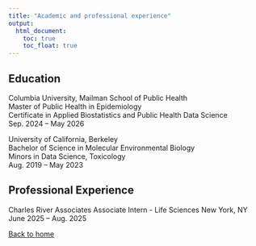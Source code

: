 ```yaml
---
title: "Academic and professional experience"
output: 
  html_document:
    toc: true
    toc_float: true
---
```


## Education
Columbia University, Mailman School of Public Health  
Master of Public Health in Epidemiology  
Certificate in Applied Biostatistics and Public Health Data Science  
Sep. 2024 – May 2026

University of California, Berkeley  
Bachelor of Science in Molecular Environmental Biology  
Minors in Data Science, Toxicology  
Aug. 2019 – May 2023

## Professional Experience
Charles River Associates
Associate Intern - Life Sciences
New York, NY 
June 2025 – Aug. 2025


[Back to home](index.html)